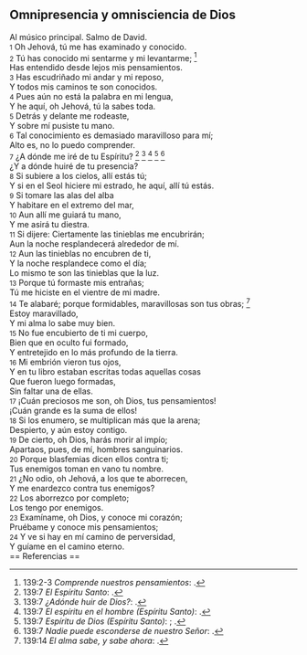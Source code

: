 == Omnipresencia y omnisciencia de Dios ==

Al músico principal. Salmo de David.<br>
{{anchor|1}} <small>1</small> Oh Jehová, tú me has examinado y conocido.<br>
{{anchor|2}} <small>2</small> Tú has conocido mi sentarme y mi levantarme; <ref>139:2-3 ''Comprende nuestros pensamientos'': {{lib|LU|3|3|2}}.</ref><br>
Has entendido desde lejos mis pensamientos.<br>
{{anchor|3}} <small>3</small> Has escudriñado mi andar y mi reposo,<br>
Y todos mis caminos te son conocidos.<br>
{{anchor|4}} <small>4</small> Pues aún no está la palabra en mi lengua,<br>
Y he aquí, oh Jehová, tú la sabes toda.<br>
{{anchor|5}} <small>5</small> Detrás y delante me rodeaste,<br>
Y sobre mí pusiste tu mano.<br>
{{anchor|6}} <small>6</small> Tal conocimiento es demasiado maravilloso para mí;<br>
Alto es, no lo puedo comprender.<br>
{{anchor|7}} <small>7</small> ¿A dónde me iré de tu Espíritu? <ref>139:7 ''El Espíritu Santo'': {{lib|LU|34|4|1}}.</ref> <ref>139:7 ''¿Adónde huir de Dios?'': {{lib|LU|3|1|1}}.</ref> <ref>139:7 ''El espíritu en el hombre (Espíritu Santo)'': {{lib|LU|103|1|6}}.</ref> <ref>139:7 ''Espíritu de Dios (Espíritu Santo)'': {{lib|LU|8|5|3}}; {{lib|LU|8|5|5}}.</ref> <ref>139:7 ''Nadie puede esconderse de nuestro Señor'': {{lib|LU|131|2|4}}.</ref><br>
¿Y a dónde huiré de tu presencia?<br>
{{anchor|8}} <small>8</small> Si subiere a los cielos, allí estás tú;<br>
Y si en el Seol hiciere mi estrado, he aquí, allí tú estás.<br>
{{anchor|9}} <small>9</small> Si tomare las alas del alba<br>
Y habitare en el extremo del mar,<br>
{{anchor|10}} <small>10</small> Aun allí me guiará tu mano,<br>
Y me asirá tu diestra.<br>
{{anchor|11}} <small>11</small> Si dijere: Ciertamente las tinieblas me encubrirán;<br>
Aun la noche resplandecerá alrededor de mí.<br>
{{anchor|12}} <small>12</small> Aun las tinieblas no encubren de ti,<br>
Y la noche resplandece como el día;<br>
Lo mismo te son las tinieblas que la luz.<br>
{{anchor|13}} <small>13</small> Porque tú formaste mis entrañas;<br>
Tú me hiciste en el vientre de mi madre.<br>
{{anchor|14}} <small>14</small> Te alabaré; porque formidables, maravillosas son tus obras; <ref>139:14 ''El alma sabe, y sabe ahora'': {{lib|LU|102|2|4}}.</ref><br>
Estoy maravillado,<br>
Y mi alma lo sabe muy bien.<br>
{{anchor|15}} <small>15</small> No fue encubierto de ti mi cuerpo,<br>
Bien que en oculto fui formado,<br>
Y entretejido en lo más profundo de la tierra.<br>
{{anchor|16}} <small>16</small> Mi embrión vieron tus ojos,<br>
Y en tu libro estaban escritas todas aquellas cosas<br>
Que fueron luego formadas,<br>
Sin faltar una de ellas.<br>
{{anchor|17}} <small>17</small> ¡Cuán preciosos me son, oh Dios, tus pensamientos!<br>
¡Cuán grande es la suma de ellos!<br>
{{anchor|18}} <small>18</small> Si los enumero, se multiplican más que la arena;<br>
Despierto, y aún estoy contigo.<br>
{{anchor|19}} <small>19</small> De cierto, oh Dios, harás morir al impío;<br>
Apartaos, pues, de mí, hombres sanguinarios.<br>
{{anchor|20}} <small>20</small> Porque blasfemias dicen ellos contra ti;<br>
Tus enemigos toman en vano tu nombre.<br>
{{anchor|21}} <small>21</small> ¿No odio, oh Jehová, a los que te aborrecen,<br>
Y me enardezco contra tus enemigos?<br>
{{anchor|22}} <small>22</small> Los aborrezco por completo;<br>
Los tengo por enemigos.<br>
{{anchor|23}} <small>23</small> Examíname, oh Dios, y conoce mi corazón;<br>
Pruébame y conoce mis pensamientos;<br>
{{anchor|24}} <small>24</small> Y ve si hay en mí camino de perversidad,<br>
Y guíame en el camino eterno.<br>
== Referencias ==

<references />
